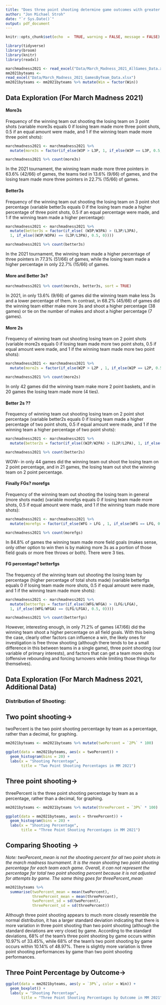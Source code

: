```yaml
---
title: "Does three point shooting determine game outcomes with greater frequency than any other factor?"
author: "Jon Michael Stroh"
date: "`r Sys.Date()`"
output: pdf_document
---
```


```r
knitr::opts_chunk$set(echo  =  TRUE, warning = FALSE, message = FALSE)
```

```r
library(tidyverse)
library(broom)
library(knitr)
library(readxl)
```

```r
marchmadness2021 <- read_excel("Data/March_Madness_2021_AllGames_Data.xlsx")
mm2021byteams <- 
read_excel("Data/March_Madness_2021_GamesByTeam_Data.xlsx")
mm2021byteams <- mm2021byteams %>% mutate(Win = factor(Win))
```
## Data Exploration (For March Madness 2021)

#### More3s
Frequency of the winning team out shooting the losing team on 3 point shots (variable more3s equals 0 if losing team made more three point shots, 0.5 if an equal amount were made, and 1 if the winning team made more three point shots):

```r
marchmadness2021 <- marchmadness2021 %>% 
  mutate(more3s = factor(if_else(W3P > L3P, 1, if_else(W3P == L3P, 0.5, 0))))

marchmadness2021 %>% count(more3s)
```

In the 2021 tournament, the winning team made more three pointers in 63.6% (42/66) of games, the teams tied in 13.6% (9/66) of games, and the losing team made more three pointers in 22.7% (15/66) of games.

#### Better3s

Frequency of the winning team out shooting the losing team on 3 point shot percentage (variable better3s equals 0 if the losing team made a higher percentage of three point shots, 0.5 if an equal percentage were made, and 1 if the winning team made a higher percentage):

```r
marchmadness2021 <- marchmadness2021 %>% 
  mutate(better3s = factor(if_else( (W3P/W3PA) > (L3P/L3PA), 
  1, if_else((W3P/W3PA) == (L3P/L3PA), 0.5, 0))))

marchmadness2021 %>% count(better3s)
```

In the 2021 tournament, the winning team made a higher percentage of three pointers in 77.3% (51/66) of games, while the losing team made a higher percentage in only 22.7% (15/66) of games.

#### More and Better 3s?

```r
marchmadness2021 %>% count(more3s, better3s, sort = TRUE)
```

In 2021, in only 13.6% (9/66) of games did the winning team make less 3s and a lower percentage of them.  In contrast, in 68.2% (45/66) of games did the winning team either make more 3s and shoot a higher percentage (38 games) or tie on the number of makes and shoot a higher percentage (7 games).

#### More 2s
Frequency of winning team out shooting losing team on 2 point shots (variable more2s equals 0 if losing team made more two point shots, 0.5 if equal amount were made, and 1 if the winning team made more two point shots):

```r
marchmadness2021 <- marchmadness2021 %>% 
  mutate(more2s = factor(if_else(W2P > L2P , 1, if_else(W2P == L2P, 0.5, 0))))

marchmadness2021 %>% count(more2s)
```

In only 42 games did the winning team make more 2 point baskets, and in 20 games the losing team made more (4 ties).

#### Better 2s ??
Frequency of winning team out shooting losing team on 2 point shot percentage (variable better2s equals 0 if losing team made a higher percentage of two point shots, 0.5 if equal amount were made, and 1 if the winning team a higher percentage of two point shots):

```r
marchmadness2021 <- marchmadness2021 %>% 
  mutate(better2s = factor(if_else((W2P/W2PA) > (L2P/L2PA), 1, if_else((W2P/W2PA) == (L2P/L2PA), 0.5, 0))))

marchmadness2021 %>% count(better2s)
```

WOW-- in only 44 games did the winning team out shoot the losing team on 2 point percentage, and in 21 games, the losing team out shot the winning team on 2 point percentage.

#### Finally FGs? morefgs
Frequency of the winning team out shooting the losing team in general (more shots made) (variable morefgs equals 0 if losing team made more shots, 0.5 if equal amount were made, and 1 if the winning team made more shots):

```r
marchmadness2021 <- marchmadness2021 %>% 
  mutate(morefgs = factor(if_else(WFG > LFG , 1, if_else(WFG == LFG, 0.5, 0))))

marchmadness2021 %>% count(morefgs)
```

In 84.8% of games the winning team made more field goals (makes sense, only other option to win then is by making more 3s as a portion of those field goals or more free throws or both).  There were 3 ties.

#### FG percentage? betterfgs
The frequency of the winning team out shooting the losing team by percentage (higher percentage of total shots made) (variable betterfgs equals 0 if losing team made more shots, 0.5 if equal amount were made, and 1 if the winning team made more shots):

```r
marchmadness2021 <- marchmadness2021 %>% 
  mutate(betterfgs = factor(if_else((WFG/WFGA) > (LFG/LFGA), 
  1, if_else((WFG/WFGA) == (LFG/LFGA), 0.5, 0))))

marchmadness2021 %>% count(betterfgs)
```

However, interesting enough, in only 71.2% of games (47/66) did the winning team shoot a higher percentage on all field goals. With this being the case, clearly other factors can influence a win, the likely ones for investigation is free throw shooting (although there tends to be a small difference in this between teams in a single game), three point shooting (our variable of primary interests), and factors that can get a team more shots (offensive rebounding and forcing turnovers while limiting those things for themselves).

## Data Exploration (For March Madness 2021, Additional Data)

### Distribution of Shooting:

## Two point shooting->
twoPercent is the two point shooting percentage by team as a percentage, rather than a decimal, for graphing.

```r
mm2021byteams <- mm2021byteams %>% mutate(twoPercent = `2P%` * 100)

ggplot(data = mm2021byteams, aes(x = twoPercent)) + 
  geom_histogram(bins = 20) + 
  labs(x = "Shooting Percentage", 
       title = "Two Point Shooting Percentages in MM 2021")
```

## Three point shooting->

threePercent is the three point shooting percentage by team as a percentage, rather than a decimal, for graphing.

```r
mm2021byteams <- mm2021byteams %>% mutate(threePercent = `3P%` * 100)

ggplot(data = mm2021byteams, aes(x = threePercent)) + 
  geom_histogram(bins = 20) + 
  labs(x = "Shooting Percentage", 
       title = "Three Point Shooting Percentages in MM 2021")
```
## Comparing Shooting ->

*Note: twoPercent_mean is not the shooting percent for all two point shots in the march madness tournament.  It is the mean shooting two point shooting percentage for each team each game.  Overall, it can not represent the percentage for total two point shooting percent because it is not adjusted for attempts by game.  The same thing goes for threePercent_mean*

```r
mm2021byteams %>%
  summarise(twoPercent_mean = mean(twoPercent),
            threePercent_mean = mean(threePercent),
            twoPercent_sd = sd(twoPercent),
            threePercent_sd = sd(threePercent))
```

Although three point shooting appears to much more closely resemble the normal distribution, it has a larger standard deviation indicating that there is more variation in three point shooting than two point shooting (although the standard deviations are very close) by game.  According to the standard deviations, 68% of the team's three point shooting by game occurs within 10.97% of 33.45%, while 68% of the team's two point shooting by game occurs within 10.14% of 48.97%.  There is slightly more variation is three point shooting performances by game than two point shooting performances.

## Three Point Percentage by Outcome->

```r
ggplot(data = mm2021byteams, aes(y = `3P%`, color = Win)) + 
  geom_boxplot() + 
  labs(y = "Shooting Percentage", 
       title = "Three Point Shooting Percentages by Outcome in MM 2021")
```






